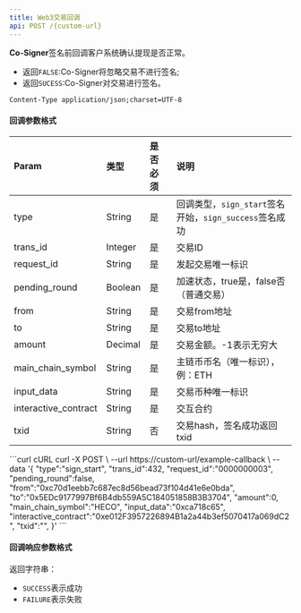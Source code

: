 ---
title: Web3交易回调
api: POST /{custom-url}
---

**Co-Signer**签名前回调客户系统确认提现是否正常。
* 返回`FALSE`:Co-Signer将忽略交易不进行签名;
* 返回`SUCESS`:Co-Signer对交易进行签名。 

`Content-Type application/json;charset=UTF-8`



#### 回调参数格式


| Param         | 类型    | 是否必须 | 说明                                                   |
| :------------ | :------ | :------- | :----------------------------------------------------- |
| type                 | String  | 是       | 回调类型，`sign_start`签名开始，`sign_success`签名成功 |
| trans_id             | Integer | 是       | 交易ID                                             |
| request_id           | String  | 是       | 发起交易唯一标识                                     |
| pending_round        | Boolean | 是       | 加速状态，true是，false否（普通交易）                  |
| from                 | String  | 是       | 交易from地址                                         |
| to                   | String  | 是       | 交易to地址                                         |
| amount               | Decimal | 是       | 交易金额。-1表示无穷大                               |
| main_chain_symbol    | String  | 是       | 主链币币名（唯一标识），例：ETH                   |
| input_data           | String  | 是       | 交易币种唯一标识                                      |
| interactive_contract | String  | 是       |交互合约	  |
| txid                 | String  | 否       | 交易hash，签名成功返回txid                                       |


<RequestExample>
  ```curl cURL
  curl -X POST \
  --url https://custom-url/example-callback \
  --data '{
        "type":"sign_start",
        "trans_id":432,
        "request_id":"0000000003",
        "pending_round":false,
        "from":"0xc70d1eebb7c687ec8d56bead73f104d41e6e0bda",
        "to":"0x5EDc9177997Bf6B4db559A5C184051858B3B3704",
        "amount":0,
        "main_chain_symbol":"HECO",
        "input_data":"0xca718c65",
        "interactive_contract":"0xe012F3957226894B1a2a44b3ef5070417a069dC2",
        "txid":"",
  }'
  ```
</RequestExample>


####  回调响应参数格式

返回字符串：
* `SUCCESS`表示成功
* `FAILURE`表示失败